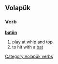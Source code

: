 {{also|baton|bâton}}
==Volapük==

===Verb===
'''[[batön]]'''

# play at whip and top
# to hit with a [[bat]]

[[Category:Volapük verbs]]